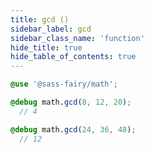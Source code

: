 ```yaml
---
title: gcd ()
sidebar_label: gcd
sidebar_class_name: 'function'
hide_title: true
hide_table_of_contents: true
---
```


<DocPage fieldName="gcd" fieldType="function" spec={Spec} />

```scss
@use '@sass-fairy/math';

@debug math.gcd(8, 12, 20);
  // 4

@debug math.gcd(24, 36, 48);
  // 12
```
